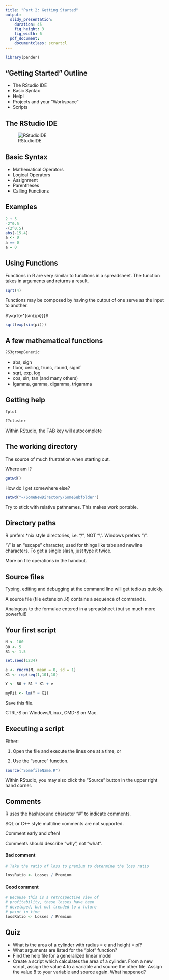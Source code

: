 ---
title: "Part 2: Getting Started"
output:
  slidy_presentation:
    duration: 45
    fig_height: 3
    fig_width: 6
  pdf_document:
    documentclass: scrartcl
---

```{r echo=FALSE, results='hide'}
library(pander)
```




## "Getting Started" Outline
* The RStudio IDE
* Basic Syntax
* Help!
* Projects and your "Workspace"
* Scripts




## The RStudio IDE
![RStudioIDE](./images/RStudio_IDE.PNG)



## Basic Syntax
* Mathematical Operators
* Logical Operators
* Assignment
* Parentheses
* Calling Functions



## Examples
```{r results='hide'}
2 + 5
-2^0.5
-(2^0.5)
abs(-15.4)
a <- 0
a == 0
a = 0
```



## Using Functions
Functions in R are very similar to functions in a spreadsheet.
The function takes in arguments and returns a result.

```{r }
sqrt(4)
```

Functions may be composed by having the output of one serve as the input to another.

$\sqrt{e^{sin{\pi}}}$

```{r }
sqrt(exp(sin(pi)))
```



## A few mathematical functions

```{r eval=FALSE, echo=FALSE}
?S3groupGeneric
```

* abs, sign
* floor, ceiling, trunc, round, signif
* sqrt, exp, log
* cos, sin, tan (and many others)
* lgamma, gamma, digamma, trigamma

## Getting help

```{r eval=FALSE, echo=TRUE, size='tiny'}
?plot

??cluster
```

Within RStudio, the TAB key will autocomplete

## The working directory

The source of much frustration when starting out.

Where am I?

```{r eval=TRUE, echo=TRUE, size='tiny'}
getwd()
```

How do I get somewhere else?

```{r eval=FALSE, results='hide', size='tiny'}
setwd("~/SomeNewDirectory/SomeSubfolder")
```

Try to stick with relative pathnames. This makes work portable.

## Directory paths

R prefers *nix style directories, i.e. "/", NOT "\\". Windows prefers "\\".

"\\" is an "escape" character, used for things like tabs and newline characters. To get a single slash, just type it twice.

More on file operations in the handout.

## Source files

Typing, editing and debugging at the command line will get tedious quickly.

A source file (file extension .R) contains a sequence of commands.

Analogous to the formulae entered in a spreadsheet (but so much more powerful!)

## Your first script

```{r}
N <- 100
B0 <- 5
B1 <- 1.5

set.seed(1234)

e <- rnorm(N, mean = 0, sd = 1)
X1 <- rep(seq(1,10),10)

Y <- B0 + B1 * X1 + e

myFit <- lm(Y ~ X1)
```

Save this file.

CTRL-S on Windows/Linux, CMD-S on Mac.

## Executing a script

Either: 

1. Open the file and execute the lines one at a time, or

2. Use the "source" function.

```{r eval=FALSE}
source("SomefileName.R")
```

Within RStudio, you may also click the "Source" button in the upper right hand corner.

## Comments

R uses the hash/pound character "#" to indicate comments.

SQL or C++ style multiline comments are not supported.

Comment early and often!

Comments should describe "why", not "what".

#### Bad comment
```{r eval=FALSE}
# Take the ratio of loss to premium to determine the loss ratio

lossRatio <- Losses / Premium
```

#### Good comment
```{r eval=FALSE}
# Because this is a retrospective view of 
# profitability, these losses have been
# developed, but not trended to a future
# point in time
lossRatio <- Losses / Premium
```

## Quiz

* What is the area of a cylinder with radius = e and height = pi?
* What arguments are listed for the "plot" function?
* Find the help file for a generalized linear model
* Create a script which calculates the area of a cylinder. From a new script, assign the value 4 to a variable and source the other file. Assign the value 8 to your variable and source again. What happened?
